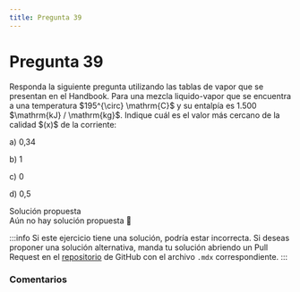 ```yaml
---
title: Pregunta 39
---
```



# Pregunta 39

<div className="exercise">
Responda la siguiente pregunta utilizando las tablas de vapor que se presentan en el Handbook. Para una mezcla liquido-vapor que se encuentra a una temperatura $195^{\circ} \mathrm{C}$ y su entalpía es 1.500 $\mathrm{kJ} / \mathrm{kg}$. Indique cuál es el valor más cercano de la calidad $(x)$ de la corriente:

a) 0,34

b) 1

c) 0

d) 0,5
</div>

<MDXDetails>
<summary>Solución propuesta</summary>

<div className="exercise">
Aún no hay solución propuesta 🥲
</div>

:::info
Si este ejercicio tiene una solución, podría estar incorrecta. Si deseas proponer una solución alternativa, manda tu solución abriendo
un Pull Request en el [repositorio](https://github.com/crow-rojas/apuntes-fundamentals/pulls) de GitHub con el archivo
`.mdx` correspondiente.
:::

</MDXDetails>

### Comentarios

<Disqus
  url="https://crow-rojas.github.io/apuntes-fundamentals/docs/science/thermodynamics/exercises/2023-2/p39"
  identifier="docs/science/thermodynamics/exercises/2023-2/p39"
  title="2023-2 Termodinámica - Pregunta 39"
/>
